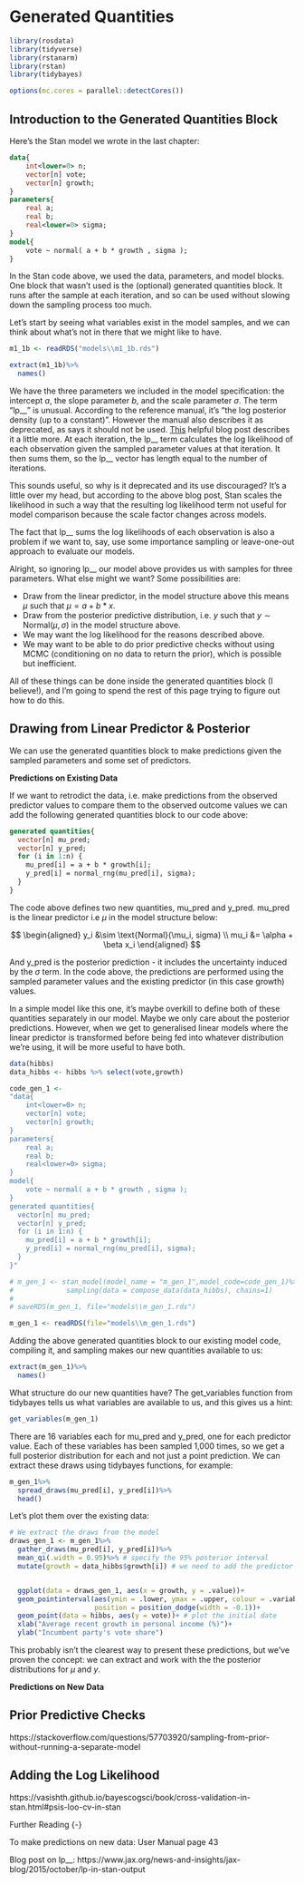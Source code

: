 # Generated Quantities {#generated}

```r
library(rosdata)
library(tidyverse)
library(rstanarm)
library(rstan)
library(tidybayes)

options(mc.cores = parallel::detectCores())
```


## Introduction to the Generated Quantities Block {-}

Here's the Stan model we wrote in the last chapter:

```stan
data{
    int<lower=0> n;
    vector[n] vote;
    vector[n] growth;
}
parameters{
    real a;
    real b;
    real<lower=0> sigma;
}
model{
    vote ~ normal( a + b * growth , sigma );
}
```

In the Stan code above, we used the data, parameters, and model blocks. One block that wasn't used is the (optional) generated quantities block. It runs after the sample at each iteration, and so can be used without slowing down the sampling process too much. 

Let's start by seeing what variables exist in the model samples, and we can think about what's not in there that we might like to have.

```r
m1_1b <- readRDS("models\\m1_1b.rds")
```

```r
extract(m1_1b)%>%
  names()
```

We have the three parameters we included in the model specification: the intercept $a$, the slope parameter $b$, and the scale parameter $\sigma$. The term "lp__" is unusual. According to the reference manual, it's "the log posterior density (up to a constant)". However the manual also describes it as deprecated, as says it should not be used. [This](https://www.jax.org/news-and-insights/jax-blog/2015/october/lp-in-stan-output) helpful blog post describes it a little more. At each iteration, the lp\_\_ term calculates the log likelihood of each observation given the sampled parameter values at that iteration. It then sums them, so the lp\_\_ vector has length equal to the number of iterations. 

This sounds useful, so why is it deprecated and its use discouraged? It's a little over my head, but according to the above blog post, Stan scales the likelihood in such a way that the resulting log likelihood term not useful for model comparison because the scale factor changes across models. 

The fact that lp\_\_ sums the log likelihoods of each observation is also a problem if we want to, say, use some importance sampling or leave-one-out approach to evaluate our models.

Alright, so ignoring lp\_\_ our model above provides us with samples for three parameters. What else might we want? Some possibilities are:

* Draw from the linear predictor, in the model structure above this means $\mu$ such that $\mu = a + b*x$.
* Draw from the posterior predictive distribution, i.e. $y$ such that $y \sim \text{Normal}(\mu,\sigma)$ in the model structure above.
* We may want the log likelihood for the reasons described above.
* We may want to be able to do prior predictive checks without using MCMC (conditioning on no data to return the prior), which is possible but inefficient.

All of these things can be done inside the generated quantities block (I believe!), and I'm going to spend the rest of this page trying to figure out how to do this.

## Drawing from Linear Predictor & Posterior {-}

We can use the generated quantities block to make predictions given the sampled parameters and some set of predictors.

__Predictions on Existing Data__

If we want to retrodict the data, i.e. make predictions from the observed predictor values to compare them to the observed outcome values we can add the following generated quantities block to our code above:

```stan
generated quantities{
  vector[n] mu_pred;
  vector[n] y_pred;
  for (i in 1:n) {
    mu_pred[i] = a + b * growth[i];
    y_pred[i] = normal_rng(mu_pred[i], sigma);
  }
}
```

The code above defines two new quantities, mu_pred and y_pred. mu_pred is the linear predictor i.e $\mu$ in the model structure below:

$$
\begin{aligned}
y_i &\sim \text{Normal}(\mu_i, sigma) \\
mu_i &= \alpha + \beta x_i
\end{aligned}
$$

And y_pred is the posterior prediction - it includes the uncertainty induced by the $\sigma$ term. In the code above, the predictions are performed using the sampled parameter values and the existing predictor (in this case growth) values.

In a simple model like this one, it's maybe overkill to define both of these quantities separately in our model. Maybe we only care about the posterior predictions. However, when we get to generalised linear models where the linear predictor is transformed before being fed into whatever distribution we're using, it will be more useful to have both.

```r
data(hibbs)
data_hibbs <- hibbs %>% select(vote,growth)

code_gen_1 <- 
"data{
    int<lower=0> n;
    vector[n] vote;
    vector[n] growth;
}
parameters{
    real a;
    real b;
    real<lower=0> sigma;
}
model{
    vote ~ normal( a + b * growth , sigma );
}
generated quantities{
  vector[n] mu_pred;
  vector[n] y_pred;
  for (i in 1:n) {
    mu_pred[i] = a + b * growth[i];
    y_pred[i] = normal_rng(mu_pred[i], sigma);
  }
}"

# m_gen_1 <- stan_model(model_name = "m_gen_1",model_code=code_gen_1)%>%
#             sampling(data = compose_data(data_hibbs), chains=1)
# 
# saveRDS(m_gen_1, file="models\\m_gen_1.rds")

m_gen_1 <- readRDS(file="models\\m_gen_1.rds")

```

Adding the above generated quantities block to our existing model code, compiling it, and sampling makes our new quantities available to us: 


```r
extract(m_gen_1)%>%
  names()
```

What structure do our new quantities have? The get_variables function from tidybayes tells us what variables are available to us, and this gives us a hint: 

```r
get_variables(m_gen_1)
```

There are 16 variables each for mu_pred and y_pred, one for each predictor value. Each of these variables has been sampled 1,000 times, so we get a full posterior distribution for each and not just a point prediction. We can extract these draws using tidybayes functions, for example:

```r
m_gen_1%>%
  spread_draws(mu_pred[i], y_pred[i])%>%
  head()
```

Let's plot them over the existing data:

```r
# We extract the draws from the model
draws_gen_1 <- m_gen_1%>%
  gather_draws(mu_pred[i], y_pred[i])%>%
  mean_qi(.width = 0.95)%>% # specify the 95% posterior interval
  mutate(growth = data_hibbs$growth[i]) # we need to add the predictor values to position on the x-axis


  ggplot(data = draws_gen_1, aes(x = growth, y = .value))+
  geom_pointinterval(aes(ymin = .lower, ymax = .upper, colour = .variable), # plot the posterior intervals
                     position = position_dodge(width = -0.1))+
  geom_point(data = hibbs, aes(y = vote))+ # plot the initial date
  xlab("Average recent growth in personal income (%)")+
  ylab("Incumbent party's vote share")
```

This probably isn't the clearest way to present these predictions, but we've proven the concept: we can extract and work with the the posterior distributions for $\mu$ and $y$.

__Predictions on New Data__



## Prior Predictive Checks {-}

https://stackoverflow.com/questions/57703920/sampling-from-prior-without-running-a-separate-model

## Adding the Log Likelihood {-}

https://vasishth.github.io/bayescogsci/book/cross-validation-in-stan.html#psis-loo-cv-in-stan

Further Reading {-}

To make predictions on new data: User Manual page 43

Blog post on lp\_\_:
https://www.jax.org/news-and-insights/jax-blog/2015/october/lp-in-stan-output

